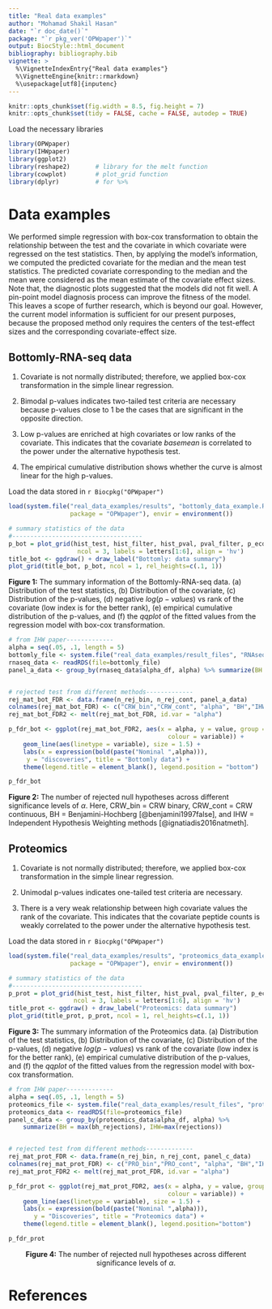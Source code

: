 ```yaml
---
title: "Real data examples"
author: "Mohamad Shakil Hasan"
date: "`r doc_date()`"
package: "`r pkg_ver('OPWpaper')`"
output: BiocStyle::html_document
bibliography: bibliography.bib
vignette: >
  %\VignetteIndexEntry{"Real data examples"}
  %\VignetteEngine{knitr::rmarkdown}
  %\usepackage[utf8]{inputenc}
---
```


```r
knitr::opts_chunk$set(fig.width = 8.5, fig.height = 7)
knitr::opts_chunk$set(tidy = FALSE, cache = FALSE, autodep = TRUE)
```


Load the necessary libraries

```r
library(OPWpaper)
library(IHWpaper)
library(ggplot2)
library(reshape2)       # library for the melt function
library(cowplot)        # plot_grid function
library(dplyr)          # for %>%
```


# Data examples
We performed simple regression with box-cox transformation to obtain the relationship between the test and the covariate in which covariate were regressed on the test statistics. Then, by applying the model's information, we computed the predicted covariate for the median and the mean test statistics. The predicted covariate corresponding to the median and the mean were considered as the mean estimate of the covariate effect sizes. Note that, the diagnostic plots suggested that the models did not fit well. A pin-point model diagnosis process can improve the fitness of the model. This leaves a scope of further research, which is beyond our goal. However, the current model information is sufficient for our present purposes, because the proposed method only requires the centers of the test-effect sizes and the corresponding covariate-effect size.


## Bottomly-RNA-seq data
1) Covariate is not normally distributed; therefore, we applied box-cox transformation in the simple linear regression.

2) Bimodal p-values indicates two-tailed test criteria are necessary because p-values close to $1$ be the cases that are significant in the opposite direction. 

3) Low p-values are enriched at high covariates or low ranks of the covariate. This indicates that the covariate $basemean$ is correlated to the power under the alternative hypothesis test.

4) The empirical cumulative distribution shows whether the curve is almost linear for the high p-values. 


Load the data stored in `r Biocpkg("OPWpaper")` 

```r
load(system.file("real_data_examples/results", "bottomly_data_example.RDATA",
                 package = "OPWpaper"), envir = environment())
```



```r
# summary statistics of the data
#------------------------------------
p_bot = plot_grid(hist_test, hist_filter, hist_pval, pval_filter, p_ecdf, qqplot,
                   ncol = 3, labels = letters[1:6], align = 'hv')
title_bot <- ggdraw() + draw_label("Bottomly: data summary")
plot_grid(title_bot, p_bot, ncol = 1, rel_heights=c(.1, 1))
```
**Figure 1:** The summary information of the Bottomly-RNA-seq data. (a) Distribution of the test statistics, (b) Distribution of the covariate, (c) Distribution of the p-values, (d) negative $log(p-values)$ vs rank of the covariate (low index is for the better rank), (e) empirical cumulative distribution of the p-values, and (f) the $qqplot$ of the fitted values from the regression model with box-cox transformation.



```r
# from IHW paper-------------
alpha = seq(.05, .1, length = 5)
bottomly_file <- system.file("real_data_examples/result_files", "RNAseq_benchmark.Rds", package = "IHWpaper")
rnaseq_data <- readRDS(file=bottomly_file)
panel_a_data <- group_by(rnaseq_data$alpha_df, alpha) %>% summarize(BH = max(bh_rejections), IHW=max(rejections))


# rejected test from different methods-------------
rej_mat_bot_FDR <- data.frame(n_rej_bin, n_rej_cont, panel_a_data)
colnames(rej_mat_bot_FDR) <- c("CRW_bin","CRW_cont", "alpha", "BH","IHW")
rej_mat_bot_FDR2 <- melt(rej_mat_bot_FDR, id.var = "alpha")

p_fdr_bot <- ggplot(rej_mat_bot_FDR2, aes(x = alpha, y = value, group = variable,
                                            colour = variable)) +
    geom_line(aes(linetype = variable), size = 1.5) +
    labs(x = expression(bold(paste("Nominal ",alpha))),
	 y = "discoveries", title = "Bottomly data") +
    theme(legend.title = element_blank(), legend.position = "bottom")

p_fdr_bot
```
**Figure 2:** The number of rejected null hypotheses across different significance levels of $\alpha$. Here, CRW_bin = CRW binary, CRW_cont = CRW continuous, BH = Benjamini-Hochberg [@benjamini1997false], and IHW = Independent Hypothesis Weighting methods [@ignatiadis2016natmeth]. 



## Proteomics
1) Covariate is not normally distributed; therefore, we applied box-cox transformation in the simple linear regression.

2) Unimodal p-values indicates one-tailed test criteria are necessary. 

3) There is a very weak relationship between high covariate values the rank of the covariate. This indicates that the covariate peptide counts is weakly correlated to the power under the alternative hypothesis test. 


Load the data stored in `r Biocpkg("OPWpaper")` 

```r
load(system.file("real_data_examples/results", "proteomics_data_example.RDATA",
                 package = "OPWpaper"), envir = environment())
```



```r
# summary statistics of the data
#------------------------------------
p_prot = plot_grid(hist_test, hist_filter, hist_pval, pval_filter, p_ecdf, qqplot,
                  ncol = 3, labels = letters[1:6], align = 'hv')
title_prot <- ggdraw() + draw_label("Proteomics: data summary")
plot_grid(title_prot, p_prot, ncol = 1, rel_heights=c(.1, 1))
```
**Figure 3:** The summary information of the Proteomics data. (a) Distribution of the test statistics, (b) Distribution of the covariate, (c) Distribution of the p-values, (d) negative $log(p-values)$ vs rank of the covariate (low index is for the better rank), (e) empirical cumulative distribution of the p-values, and (f) the $qqplot$ of the fitted values from the regression model with box-cox transformation.



```r
# from IHW paper-------------
alpha = seq(.05, .1, length = 5)
proteomics_file <- system.file("real_data_examples/result_files", "proteomics_benchmark.Rds", package = "IHWpaper")
proteomics_data <- readRDS(file=proteomics_file)
panel_c_data <- group_by(proteomics_data$alpha_df, alpha) %>%
    summarize(BH = max(bh_rejections), IHW=max(rejections))


# rejected test from different methods-------------
rej_mat_prot_FDR <- data.frame(n_rej_bin, n_rej_cont, panel_c_data)
colnames(rej_mat_prot_FDR) <- c("PRO_bin","PRO_cont", "alpha", "BH","IHW")
rej_mat_prot_FDR2 <- melt(rej_mat_prot_FDR, id.var = "alpha")

p_fdr_prot <- ggplot(rej_mat_prot_FDR2, aes(x = alpha, y = value, group = variable,
                                            colour = variable)) +
    geom_line(aes(linetype = variable), size = 1.5) +
    labs(x = expression(bold(paste("Nominal ",alpha))),
	   y = "Discoveries", title = "Proteomics data") +
    theme(legend.title = element_blank(), legend.position="bottom")

p_fdr_prot
```
<p style = "text-align: center;"> 
**Figure 4:** The number of rejected null hypotheses across different significance levels of $\alpha$. 
</p>


# References


